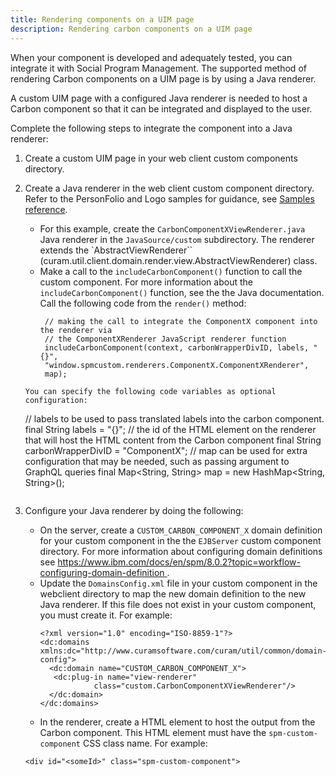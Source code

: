 ```yaml
---
title: Rendering components on a UIM page
description: Rendering carbon components on a UIM page
---
```


When your component is developed and adequately tested, you can integrate it with Social Program Management. The supported method of rendering Carbon components on a UIM page is by using a Java renderer.

A custom UIM page with a configured Java renderer is needed to host a Carbon component so that it can be integrated and displayed to the user.

Complete the following steps to integrate the component into a Java renderer:

1. Create a custom UIM page in your web client custom components directory.
2. Create a Java renderer in the web client custom component directory. Refer to the PersonFolio and Logo samples for guidance, see [Samples reference](samples-reference).

   - For this example, create the `CarbonComponentXViewRenderer.java` Java renderer in the `JavaSource/custom` subdirectory. The renderer extends the
     `AbstractViewRenderer`` (curam.util.client.domain.render.view.AbstractViewRenderer) class.
   - Make a call to the `includeCarbonComponent()` function to call the custom component. For more information about the `includeCarbonComponent()` function, see the the Java documentation. Call the following code from the `render()` method:
     ```
      // making the call to integrate the ComponentX component into the renderer via
      // the ComponentXRenderer JavaScript renderer function
      includeCarbonComponent(context, carbonWrapperDivID, labels, "{}",
      "window.spmcustom.renderers.ComponentX.ComponentXRenderer",
      map);
     ```

   ```
   You can specify the following code variables as optional configuration:

   ```

   // labels to be used to pass translated labels into the carbon component.
   final String labels = "{}";
   // the id of the HTML element on the renderer that will host the HTML content from the Carbon component
   final String carbonWrapperDivID = "ComponentX";
   // map can be used for extra configuration that may be needed, such as passing argument to GraphQL queries
   final Map<String, String> map = new HashMap<String, String>();

   ```

   ```

3. Configure your Java renderer by doing the following:

   - On the server, create a `CUSTOM_CARBON_COMPONENT_X` domain definition for your custom component in the the `EJBServer` custom component directory. For more information about configuring domain definitions see [https://www.ibm.com/docs/en/spm/8.0.2?topic=workflow-configuring-domain-definition ](https://www.ibm.com/docs/en/spm/8.0.2?topic=workflow-configuring-domain-definition).
   - Update the `DomainsConfig.xml` file in your custom component in the webclient directory to map the new domain definition to the new Java renderer. If this file does not exist in your custom component, you must create it. For example:
     ```
     <?xml version="1.0" encoding="ISO-8859-1"?>
     <dc:domains xmlns:dc="http://www.curamsoftware.com/curam/util/common/domain-config">
       <dc:domain name="CUSTOM_CARBON_COMPONENT_X">
        <dc:plug-in name="view-renderer"
                 class="custom.CarbonComponentXViewRenderer"/>
       </dc:domain>
     </dc:domains>
     ```
   - In the renderer, create a HTML element to host the output from the Carbon component. This HTML element must have the `spm-custom-component` CSS class name. For example:

   ```
   <div id="<someId>" class="spm-custom-component">
   ```
